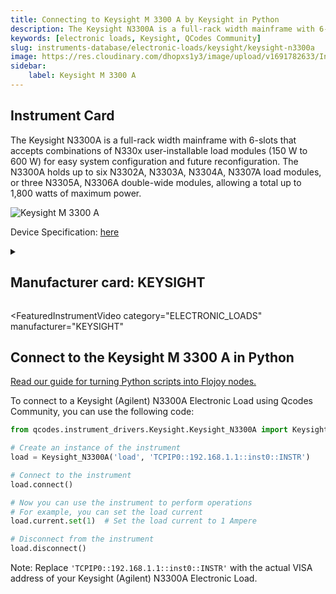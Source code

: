 ```yaml
---
title: Connecting to Keysight M 3300 A by Keysight in Python
description: The Keysight N3300A is a full-rack width mainframe with 6-slots that accepts combinations of N330x user-installable load modules (150 W to 600 W) for easy system configuration and future reconfiguration. The N3300A holds up to six N3302A, N3303A, N3304A, N3307A load modules, or three N3305A, N3306A double-wide modules, allowing a total up to 1,800 watts of maximum power.
keywords: [electronic loads, Keysight, QCodes Community] 
slug: instruments-database/electronic-loads/keysight/keysight-n3300a 
image: https://res.cloudinary.com/dhopxs1y3/image/upload/v1691782633/Instruments/Electronic%20Loads/Keysight-N3300A/Keysight-N3300A.png
sidebar:
    label: Keysight M 3300 A 
---
```



## Instrument Card

The Keysight N3300A is a full-rack width mainframe with 6-slots that accepts combinations of N330x user-installable load modules (150 W to 600 W) for easy system configuration and future reconfiguration. The N3300A holds up to six N3302A, N3303A, N3304A, N3307A load modules, or three N3305A, N3306A double-wide modules, allowing a total up to 1,800 watts of maximum power.


![Keysight M 3300 A](https://res.cloudinary.com/dhopxs1y3/image/upload/v1691782633/Instruments/Electronic%20Loads/Keysight-N3300A/Keysight-N3300A.png)

Device Specification: [here](https://www.keysight.com/us/en/assets/7018-06712/data-sheets/5980-0232.pdf)

<details style={{ marginTop: "15px"}}>
<summary><h2 style={{display:'inline'}}>Manufacturer card: KEYSIGHT</h2></summary>

![KEYSIGHT](https://res.cloudinary.com/dhopxs1y3/image/upload/v1692125973/Instruments/Vendor%20Logos/Keysight.png)

Keysight Technologies, or Keysight, is an American company that manufactures electronics test and measurement equipment and software

- Headquarters: USA
- Yearly Revenue (millions, USD): 5420
- Vendor Website: [here](https://www.keysight.com/us/en/home.html)

</details>


<FeaturedInstrumentVideo
  category="ELECTRONIC_LOADS"
  manufacturer="KEYSIGHT"
></FeaturedInstrumentVideo>

## Connect to the Keysight M 3300 A in Python

[Read our guide for turning Python scripts into Flojoy nodes.](https://docs.flojoy.ai/contribution/blocks/custom-flojoy-block/)


<Tabs>

<TabItem value="Flojoy" label="Flojoy" className="flojoy-instrument-tabs">

<NodeCardCollection category='ELECTRONIC_LOADS' manufacturer='KEYSIGHT'></NodeCardCollection>

</TabItem>
<TabItem value="QCodes Community" label="QCodes Community">

To connect to a Keysight (Agilent) N3300A Electronic Load using Qcodes Community, you can use the following code:

```python
from qcodes.instrument_drivers.Keysight.Keysight_N3300A import Keysight_N3300A

# Create an instance of the instrument
load = Keysight_N3300A('load', 'TCPIP0::192.168.1.1::inst0::INSTR')

# Connect to the instrument
load.connect()

# Now you can use the instrument to perform operations
# For example, you can set the load current
load.current.set(1)  # Set the load current to 1 Ampere

# Disconnect from the instrument
load.disconnect()
```

Note: Replace `'TCPIP0::192.168.1.1::inst0::INSTR'` with the actual VISA address of your Keysight (Agilent) N3300A Electronic Load.

</TabItem>
</Tabs>